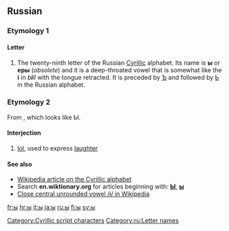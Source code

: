 {{also|Appendix:Variations of "i"}}
==Russian==

===Etymology 1===

====Letter====
{{infl|ru|letter|sc=Cyrl|lower case||upper case|Ы}}

# The twenty-ninth letter of the Russian [[Cyrillic]] alphabet. Its name is '''ы''' {{IPAchar|(ɨ)}} or '''еры''' {{IPAchar|(jɛrɨˊ)}} (''obsolete'') and it is a deep-throated vowel that is somewhat like the '''i''' in ''b'''i'''ll'' with the tongue retracted. It is preceded by [[ъ|Ъ]] and followed by [[ь|Ь]] in the Russian alphabet.

===Etymology 2===
From {{term|lol}}, which looks like Ы.

====Interjection====
{{infl|ru|interjection|tr=Ы|sc=Cyrl}}

# {{context|Internet slang|lang=ru}} [[lol]], used to express [[laughter]]

====See also====
* [[w:Cyrillic alphabet|Wikipedia article on the Cyrillic alphabet]]
* Search '''en.wiktionary.org''' for articles beginning with: '''[http://en.wiktionary.org/w/index.php?title=Special%3AAllpages&from=%D0%AB&namespace=0 Ы]''', '''[http://en.wiktionary.org/w/index.php?title=Special%3AAllpages&from=%D1%8B&namespace=0 ы]'''
* [[w:Close central unrounded vowel|Close central unrounded vowel /ɨ/ in Wikipedia]]

[[Category:Cyrillic script characters]]
[[Category:ru:Letter names]]

[[fr:ы]]
[[hr:ы]]
[[it:ы]]
[[ja:ы]]
[[ru:ы]]
[[fi:ы]]
[[sv:ы]]